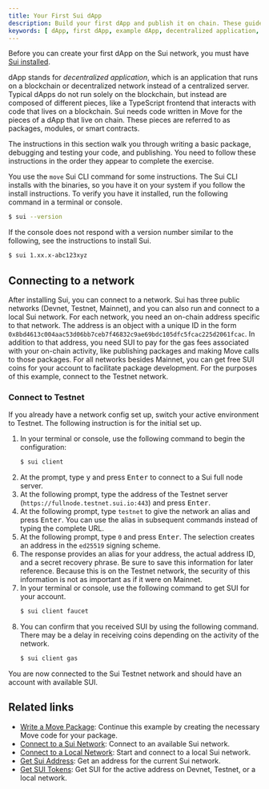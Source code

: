 ```yaml
---
title: Your First Sui dApp
description: Build your first dApp and publish it on chain. These guides demonstrate the basics you need to know to start your development journey on Sui.
keywords: [ dApp, first dApp, example dApp, decentralized application, testnet, devnet, mainnet, local network, sui client, sui cli ]
---
```


Before you can create your first dApp on the Sui network, you must have [Sui installed](./getting-started/sui-install.mdx).

dApp stands for _decentralized application_, which is an application that runs on a blockchain or decentralized network instead of a centralized server. Typical dApps do not run solely on the blockchain, but instead are composed of different pieces, like a TypeScript frontend that interacts with code that lives on a blockchain. Sui needs code written in Move for the pieces of a dApp that live on chain. These pieces are referred to as packages, modules, or smart contracts.

The instructions in this section walk you through writing a basic package, debugging and testing your code, and publishing. You need to follow these instructions in the order they appear to complete the exercise.

You use the `move` Sui CLI command for some instructions. The Sui CLI installs with the binaries, so you have it on your system if you follow the install instructions. To verify you have it installed, run the following command in a terminal or console.

```sh
$ sui --version
```

If the console does not respond with a version number similar to the following, see the instructions to install Sui.

```sh
$ sui 1.xx.x-abc123xyz
```

## Connecting to a network

After installing Sui, you can connect to a network. Sui has three public networks (Devnet, Testnet, Mainnet), and you can also run and connect to a local Sui network. For each network, you need an on-chain address specific to that network. The address is an object with a unique ID in the form `0x8bd4613c004aac53d06bb7ceb7f46832c9ae69bdc105dfc5fcac225d2061fcac`. In addition to that address, you need SUI to pay for the gas fees associated with your on-chain activity, like publishing packages and making Move calls to those packages. For all networks besides Mainnet, you can get free SUI coins for your account to facilitate package development. For the purposes of this example, connect to the Testnet network.

### Connect to Testnet

If you already have a network config set up, switch your active environment to Testnet. The following instruction is for the initial set up. 

1. In your terminal or console, use the following command to begin the configuration:
    ```sh
    $ sui client
    ```
1. At the prompt, type <kbd>y</kbd> and press <kbd>Enter</kbd> to connect to a Sui full node server.
1. At the following prompt, type the address of the Testnet server (`https://fullnode.testnet.sui.io:443`) and press <kbd>Enter</kbd>.
1. At the following prompt, type `testnet` to give the network an alias and press <kbd>Enter</kbd>. You can use the alias in subsequent commands instead of typing the complete URL.
1. At the following prompt, type `0` and press <kbd>Enter</kbd>. The selection creates an address in the `ed25519` signing scheme.
1. The response provides an alias for your address, the actual address ID, and a secret recovery phrase. Be sure to save this information for later reference. Because this is on the Testnet network, the security of this information is not as important as if it were on Mainnet.
1. In your terminal or console, use the following command to get SUI for your account.
    ```sh
    $ sui client faucet
    ```
1. You can confirm that you received SUI by using the following command. There may be a delay in receiving coins depending on the activity of the network.
    ```sh
    $ sui client gas
    ```
You are now connected to the Sui Testnet network and should have an account with available SUI.  


## Related links

- [Write a Move Package](./first-app/write-package.mdx): Continue this example by creating the necessary Move code for your package.
- [Connect to a Sui Network](./getting-started/connect.mdx): Connect to an available Sui network.
- [Connect to a Local Network](./getting-started/local-network.mdx): Start and connect to a local Sui network.
- [Get Sui Address](./getting-started/get-address.mdx): Get an address for the current Sui network.
- [Get SUI Tokens](./getting-started/get-coins.mdx): Get SUI for the active address on Devnet, Testnet, or a local network.